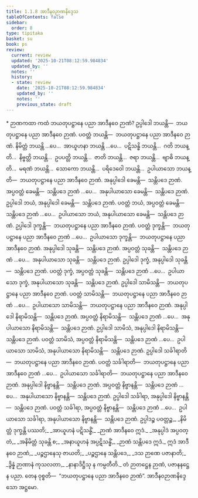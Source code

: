 ```yaml
---
title: 1.1.8 အာဒီနဝဉာဏနိဒ္ဒေသ
tableOfContents: false
sidebar:
  order: 8
type: tipitaka
basket: su
book: ps
review:
  current: review
  updated: '2025-10-21T08:12:59.984834'
  updated_by: ''
  notes: ''
  history:
  - state: review
    date: '2025-10-21T08:12:59.984834'
    updated_by: ''
    notes: ''
    previous_state: draft
---
```



<DynamicBreadcrumb />


<ReviewStatus review={frontmatter.review} showDetails={true} />

<HypothesisAnnotation frontmatter={frontmatter} />

<Paragraph type="center" book="ps">
* ဉာဏကထာ
</Paragraph>


<Division number="53" book="ps" e="ch" v="26" p="4">

<Paragraph number="377" book="ps">
ကထံ ဘယတုပဋ္ဌာနေ ပညာ အာဒီနဝေ ဉာဏံ? ဥပ္ပါဒေါ ဘယန္တိ—  ဘယတုပဋ္ဌာနေ ပညာ အာဒီနဝေ ဉာဏံ. ပဝတ္တံ ဘယန္တိ—  ဘယတုပဋ္ဌာနေ ပညာ အာဒီနဝေ ဉာဏံ. နိမိတ္တံ ဘယန္တိ …ပေ…  အာယူဟနာ ဘယန္တိ …ပေ…  ပဋိသန္ဓိ ဘယန္တိ…  ဂတိ ဘယန္တိ…  နိဗ္ဗတ္တိ ဘယန္တိ…  ဥပပတ္တိ ဘယန္တိ…  ဇာတိ ဘယန္တိ…  ဇရာ ဘယန္တိ…  ဗျာဓိ ဘယန္တိ…  မရဏံ ဘယန္တိ…  သောကော ဘယန္တိ…  ပရိဒေဝေါ ဘယန္တိ…  ဥပါယာသော ဘယန္တိ—  ဘယတုပဋ္ဌာနေ ပညာ အာဒီနဝေ ဉာဏံ.
</Paragraph>

<Paragraph number="378" book="ps">
အနုပ္ပါဒေါ ခေမန္တိ—  သန္တိပဒေ ဉာဏံ. အပ္ပဝတ္တံ ခေမန္တိ—  သန္တိပဒေ ဉာဏံ …ပေ…  အနုပါယာသော ခေမန္တိ—  သန္တိပဒေ ဉာဏံ.
</Paragraph>

<Paragraph number="379" book="ps">
ဥပ္ပါဒေါ ဘယံ, အနုပ္ပါဒေါ ခေမန္တိ—  သန္တိပဒေ ဉာဏံ. ပဝတ္တံ ဘယံ, အပ္ပဝတ္တံ ခေမန္တိ—  သန္တိပဒေ ဉာဏံ …ပေ…  ဥပါယာသော ဘယံ, အနုပါယာသော ခေမန္တိ—  သန္တိပဒေ ဉာဏံ.
</Paragraph>

<Paragraph number="380" book="ps">
ဥပ္ပါဒေါ ဒုက္ခန္တိ—  ဘယတုပဋ္ဌာနေ ပညာ အာဒီနဝေ ဉာဏံ. ပဝတ္တံ ဒုက္ခန္တိ—  ဘယတုပဋ္ဌာနေ ပညာ အာဒီနဝေ ဉာဏံ …ပေ…  ဥပါယာသော ဒုက္ခန္တိ—  ဘယတုပဋ္ဌာနေ ပညာ အာဒီနဝေ ဉာဏံ.
</Paragraph>

<Paragraph number="381" book="ps">
အနုပ္ပါဒေါ သုခန္တိ—  သန္တိပဒေ ဉာဏံ. အပ္ပဝတ္တံ သုခန္တိ—  သန္တိပဒေ ဉာဏံ …ပေ…  အနုပါယာသော သုခန္တိ—  သန္တိပဒေ ဉာဏံ.
</Paragraph>

<Paragraph number="382" book="ps">
ဥပ္ပါဒေါ ဒုက္ခံ, အနုပ္ပါဒေါ သုခန္တိ—  သန္တိပဒေ ဉာဏံ. ပဝတ္တံ ဒုက္ခံ, အပ္ပဝတ္တံ သုခန္တိ—  သန္တိပဒေ ဉာဏံ …ပေ…  ဥပါယာသော ဒုက္ခံ, အနုပါယာသော သုခန္တိ—  သန္တိပဒေ ဉာဏံ.
</Paragraph>

<Paragraph number="383" book="ps">
ဥပ္ပါဒေါ သာမိသန္တိ—  ဘယတုပဋ္ဌာနေ ပညာ အာဒီနဝေ ဉာဏံ. ပဝတ္တံ သာမိသန္တိ—  ဘယတုပဋ္ဌာနေ ပညာ အာဒီနဝေ ဉာဏံ …ပေ…  ဥပါယာသော သာမိသန္တိ—  ဘယတုပဋ္ဌာနေ ပညာ အာဒီနဝေ ဉာဏံ.
</Paragraph>

<Paragraph number="384" book="ps">
အနုပ္ပါဒေါ နိရာမိသန္တိ—  သန္တိပဒေ ဉာဏံ. အပ္ပဝတ္တံ နိရာမိသန္တိ—  သန္တိပဒေ ဉာဏံ …ပေ…  အနုပါယာသော နိရာမိသန္တိ—  သန္တိပဒေ ဉာဏံ.
</Paragraph>

<Paragraph number="385" book="ps">
ဥပ္ပါဒေါ သာမိသံ, အနုပ္ပါဒေါ နိရာမိသန္တိ—  သန္တိပဒေ ဉာဏံ. ပဝတ္တံ သာမိသံ, အပ္ပဝတ္တံ နိရာမိသန္တိ—  သန္တိပဒေ ဉာဏံ …ပေ…  ဥပါယာသော သာမိသံ, အနုပါယာသော နိရာမိသန္တိ—  သန္တိပဒေ ဉာဏံ.
</Paragraph>

<Paragraph number="386" book="ps">
ဥပ္ပါဒေါ သင်္ခါရာတိ—  ဘယတုပဋ္ဌာနေ ပညာ အာဒီနဝေ ဉာဏံ. ပဝတ္တံ သင်္ခါရာတိ—  ဘယတုပဋ္ဌာနေ ပညာ အာဒီနဝေ ဉာဏံ …ပေ…  ဥပါယာသော သင်္ခါရာတိ—  ဘယတုပဋ္ဌာနေ ပညာ အာဒီနဝေ ဉာဏံ.
</Paragraph>

<Paragraph number="387" book="ps">
အနုပ္ပါဒေါ နိဗ္ဗာနန္တိ—  သန္တိပဒေ ဉာဏံ. အပ္ပဝတ္တံ နိဗ္ဗာနန္တိ—  သန္တိပဒေ ဉာဏံ …ပေ…  အနုပါယာသော နိဗ္ဗာနန္တိ—  သန္တိပဒေ ဉာဏံ.
</Paragraph>

<Paragraph number="388" book="ps">
ဥပ္ပါဒေါ သင်္ခါရာ, အနုပ္ပါဒေါ နိဗ္ဗာနန္တိ—  သန္တိပဒေ ဉာဏံ. ပဝတ္တံ သင်္ခါရာ, အပ္ပဝတ္တံ နိဗ္ဗာနန္တိ—  သန္တိပဒေ ဉာဏံ …ပေ…  ဥပါယာသော သင်္ခါရာ, အနုပါယာသော နိဗ္ဗာနန္တိ—  သန္တိပဒေ ဉာဏံ.
</Paragraph>

<Paragraph number="389" type="verses" book="ps">
ဥပ္ပါဒဉ္စ ပဝတ္တဉ္စ,_  
_နိမိတ္တံ ဒုက္ခန္တိ ပဿတိ;_  
_အာယူဟနံ ပဋိသန္ဓိံ,_  
_ဉာဏံ အာဒီနဝေ ဣဒံ._  

</Paragraph>

<Paragraph number="390" type="verses" book="ps">
_အနုပ္ပါဒံ အပ္ပဝတ္တံ,_  
_အနိမိတ္တံ သုခန္တိ စ;_  
_အနာယူဟနံ အပ္ပဋိသန္ဓိံ,_  
_ဉာဏံ သန္တိပဒေ ဣဒံ._  

</Paragraph>

<Paragraph number="391" type="verses" book="ps">
ဣဒံ အာဒီနဝေ ဉာဏံ,_  
_ပဉ္စဌာနေသု ဇာယတိ;_  
_ပဉ္စဌာနေ သန္တိပဒေ,_  
_ဒသ ဉာဏေ ပဇာနာတိ;_  
_ဒွိန္နံ ဉာဏာနံ ကုသလတာ,_  
_နာနာဒိဋ္ဌီသု န ကမ္ပတီတိ._  

</Paragraph>

<Paragraph number="392" book="ps">
တံ ဉာတဋ္ဌေန ဉာဏံ, ပဇာနနဋ္ဌေန ပညာ. တေန ဝုစ္စတိ—  “ဘယတုပဋ္ဌာနေ ပညာ အာဒီနဝေ ဉာဏံ”.

</Paragraph>
</Division>

<Paragraph number="393" type="center" book="ps">
အာဒီနဝဉာဏနိဒ္ဒေသော အဋ္ဌမော.
</Paragraph>